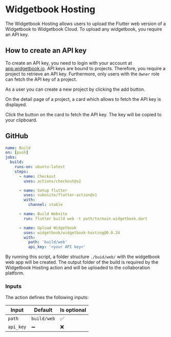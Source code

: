 # Widgetbook Hosting

The Widgetbook Hosting allows users to upload the Flutter web version of a Widgetbook to Widgetbook Cloud.
To upload any widgetbook, you require an API key.

## How to create an API key

To create an API key, you need to login with your account at [app.widgetbook.io](https://app.widgetbook.io). 
API keys are bound to projects. 
Therefore, you require a project to retrieve an API key. 
Furthermore, only users with the `Owner` role can fetch the API key of a project. 

As a user you can create a new project by clicking the add button. 

On the detail page of a project, a card which allows to fetch the API key is displayed. 

Click the button on the card to fetch the API key. 
The key will be copied to your clipboard.

## GitHub

```yaml
name: Build 
on: [push]
jobs:
  build:
    runs-on: ubuntu-latest
    steps:
      - name: Checkout
        uses: actions/checkout@v2

      - name: Setup flutter
        uses: subosito/flutter-action@v1
        with:
          channel: stable

      - name: Build Website
        run: flutter build web -t path/to/main.widgetbook.dart

      - name: Upload Widgetbook
        uses: widgetbook/widgetbook-hosting@0.0.24
        with:
          path: 'build/web'
          api_key: '<your API key>'
```

By running this script, a folder structure `./buid/web/` with the widgetbook web app will be created. The output folder of the build is required by the Widgetbook Hosting action and will be uploaded to the collaboration platform.

### Inputs

The action defines the following inputs: 

| Input | Default | Is optional |
| ----- | ------- | ----------- |
| `path` | `build/web` | ✅ |
| `api_key` | ➖ | ❌ |
